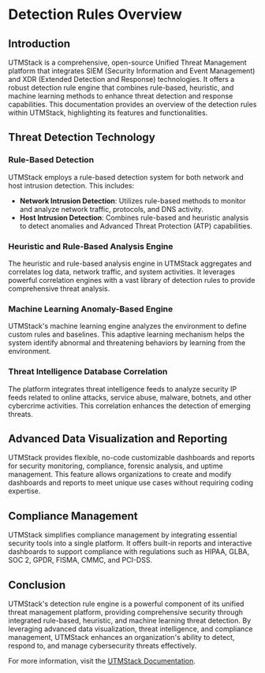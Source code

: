 # Detection Rules Overview

## Introduction

UTMStack is a comprehensive, open-source Unified Threat Management platform that integrates SIEM (Security Information and Event Management) and XDR (Extended Detection and Response) technologies. It offers a robust detection rule engine that combines rule-based, heuristic, and machine learning methods to enhance threat detection and response capabilities. This documentation provides an overview of the detection rules within UTMStack, highlighting its features and functionalities.

## Threat Detection Technology

### Rule-Based Detection

UTMStack employs a rule-based detection system for both network and host intrusion detection. This includes:

- **Network Intrusion Detection**: Utilizes rule-based methods to monitor and analyze network traffic, protocols, and DNS activity.
- **Host Intrusion Detection**: Combines rule-based and heuristic analysis to detect anomalies and Advanced Threat Protection (ATP) capabilities.

### Heuristic and Rule-Based Analysis Engine

The heuristic and rule-based analysis engine in UTMStack aggregates and correlates log data, network traffic, and system activities. It leverages powerful correlation engines with a vast library of detection rules to provide comprehensive threat analysis.

### Machine Learning Anomaly-Based Engine

UTMStack's machine learning engine analyzes the environment to define custom rules and baselines. This adaptive learning mechanism helps the system identify abnormal and threatening behaviors by learning from the environment.

### Threat Intelligence Database Correlation

The platform integrates threat intelligence feeds to analyze security IP feeds related to online attacks, service abuse, malware, botnets, and other cybercrime activities. This correlation enhances the detection of emerging threats.

## Advanced Data Visualization and Reporting

UTMStack provides flexible, no-code customizable dashboards and reports for security monitoring, compliance, forensic analysis, and uptime management. This feature allows organizations to create and modify dashboards and reports to meet unique use cases without requiring coding expertise.

## Compliance Management

UTMStack simplifies compliance management by integrating essential security tools into a single platform. It offers built-in reports and interactive dashboards to support compliance with regulations such as HIPAA, GLBA, SOC 2, GPDR, FISMA, CMMC, and PCI-DSS.

## Conclusion

UTMStack's detection rule engine is a powerful component of its unified threat management platform, providing comprehensive security through integrated rule-based, heuristic, and machine learning threat detection. By leveraging advanced data visualization, threat intelligence, and compliance management, UTMStack enhances an organization's ability to detect, respond to, and manage cybersecurity threats effectively.

For more information, visit the [UTMStack Documentation](https://documentation.utmstack.com/v10/Getting%20started/introduction).
